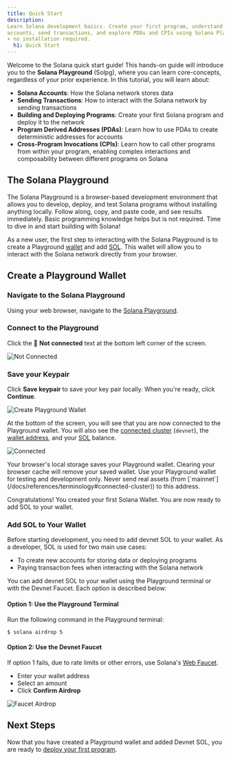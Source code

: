 ```yaml
---
title: Quick Start
description:
Learn Solana development basics. Create your first program, understand
accounts, send transactions, and explore PDAs and CPIs using Solana Playground
- no installation required.
  h1: Quick Start
---
```


Welcome to the Solana quick start guide!
This hands-on guide will introduce you to the **Solana Playground** (Solpg),
where you can learn core-concepts, regardless of your prior experience.
In this tutorial, you will learn about:

- **Solana Accounts**: How the Solana network stores data
- **Sending Transactions**: How to interact with the Solana network by sending
  transactions
- **Building and Deploying Programs**: Create your first Solana program and
  deploy it to the network
- **Program Derived Addresses (PDAs)**: Learn how to use PDAs to create
  deterministic addresses for accounts
- **Cross-Program Invocations (CPIs)**: Learn how to call other programs from
  within your program, enabling complex interactions and composability between
  different programs on Solana

##  The Solana Playground

The Solana Playground is a browser-based development environment that
allows you to develop, deploy, and test Solana programs without installing anything locally.
Follow along, copy, and paste code, and see results immediately.
Basic programming knowledge helps but is not required.
Time to dive in and start building with Solana!

As a new user, the first step to interacting with the Solana Playground
is to create a Playground [wallet](/docs/references/terminology#wallet)
and add [SOL](/docs/references/terminology#sol).
This wallet will allow you to interact with the Solana network directly from your browser.

## Create a Playground Wallet

<Steps>
<Step>

### Navigate to the Solana Playground

Using your web browser, navigate to the [Solana Playground](https://beta.solpg.io/).

</Step>
<Step>

### Connect to the Playground

Click the 🔴 **Not connected** text at the bottom left corner of the screen.

![Not Connected](/assets/docs/intro/quickstart/pg-not-connected.png)

</Step>
<Step>

### Save your Keypair

Click **Save keypair** to save your key pair locally.
When you're ready, click **Continue**.

[//]: # (What can I do with this info once I save it?)
[//]: # (ex. will additional info help me decide where I want to save this?)

![Create Playground Wallet](/assets/docs/intro/quickstart/pg-create-wallet.png)

At the bottom of the screen, you will see that you are now connected to the Playground wallet.
You will also see the [connected cluster](/docs/references/terminology#connected-cluster) (`devnet`),
the [wallet address](/docs/references/terminology#wallet-address), and your [SOL](/docs/references/terminology#sol) balance.

![Connected](/assets/docs/intro/quickstart/pg-connected.png)

<Callout>
  Your browser's local storage saves your Playground wallet.
  Clearing your browser cache will remove your saved wallet.
</Callout>

<Callout type="warn">
  Use your Playground wallet for testing and development only.
  Never send real assets (from [`mainnet`](/docs/references/terminology#connected-cluster)) to this address.
</Callout>

Congratulations!
You created your first Solana Wallet.
You are now ready to add SOL to your wallet.

</Step>

<Step>

### Add SOL to Your Wallet

Before starting development, you need to add devnet SOL to your wallet.
As a developer, SOL is used for two main use cases:

- To create new accounts for storing data or deploying programs
- Paying transaction fees when interacting with the Solana network

You can add devnet SOL to your wallet using the Playground terminal
or with the Devnet Faucet.
Each option is described below:

#### Option 1: Use the Playground Terminal

Run the following command in the Playground terminal:

```terminal
$ solana airdrop 5
```

#### Option 2: Use the Devnet Faucet

If option 1 fails, due to rate limits or other errors, use
Solana's [Web Faucet](https://faucet.solana.com/).

- Enter your wallet address
- Select an amount
- Click **Confirm Airdrop**

![Faucet Airdrop](/assets/docs/intro/quickstart/faucet-airdrop.gif)

</Step>
</Steps>

## Next Steps

Now that you have created a Playground wallet and added Devnet SOL, you are ready to
[deploy your first program](/docs/intro/quick-start/deploying-programs).
